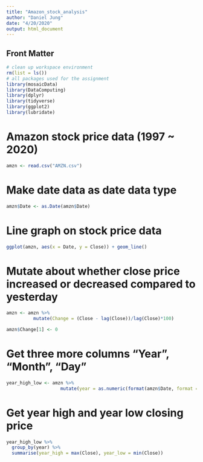 ```yaml
---
title: "Amazon_stock_analysis"
author: "Daniel Jung"
date: "4/20/2020"
output: html_document
---
```


## Front Matter

```r
# clean up workspace environment
rm(list = ls())
# all packages used for the assignment
library(mosaicData)
library(DataComputing)
library(dplyr)
library(tidyverse)
library(ggplot2)
library(lubridate)
```

# Amazon stock price data (1997 ~ 2020)
```r
amzn <- read.csv("AMZN.csv")
```

# Make date data as date data type
```r
amzn$Date <- as.Date(amzn$Date)
```

# Line graph on stock price data
```r
ggplot(amzn, aes(x = Date, y = Close)) + geom_line()
```

# Mutate about whether close price increased or decreased compared to yesterday
```r
amzn <- amzn %>%
          mutate(Change = (Close - lag(Close))/lag(Close)*100)

amzn$Change[1] <- 0
```

# Get three more columns "Year", "Month", "Day"
```r
year_high_low <- amzn %>%
                    mutate(year = as.numeric(format(amzn$Date, format = "%Y"))) %>% mutate(month = as.numeric(format(amzn$Date, format = "%m"))) %>% mutate(day = as.numeric(format(amzn$Date, format = "%d")))
```

# Get year high and year low closing price
```r
year_high_low %>%
  group_by(year) %>%
  summarise(year_high = max(Close), year_low = min(Close))
```

